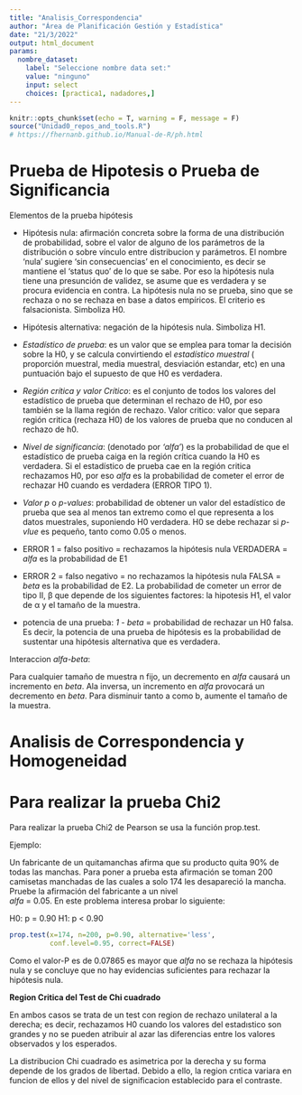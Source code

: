 ```yaml
---
title: "Analisis_Correspondencia"
author: "Área de Planificación Gestión y Estadística"
date: "21/3/2022"
output: html_document
params:
  nombre_dataset:
    label: "Seleccione nombre data set:"
    value: "ninguno"
    input: select
    choices: [practica1, nadadores,]
---
```

```r
knitr::opts_chunk$set(echo = T, warning = F, message = F)
source("Unidad0_repos_and_tools.R")
# https://fhernanb.github.io/Manual-de-R/ph.html
```

# Prueba de Hipotesis o Prueba de Significancia

Elementos de la prueba hipótesis    

- Hipótesis nula: afirmación concreta sobre la forma de una distribución de probabilidad, sobre el valor de alguno de los parámetros de la distribución o sobre vínculo entre distribucion y parámetros. El nombre 'nula' sugiere 'sin consecuencias' en el conocimiento, es decir se mantiene el 'status quo' de lo que se sabe. Por eso la hipótesis nula tiene una presunción de validez, se asume que es verdadera y se procura evidencia en contra. La hipótesis nula no se prueba, sino que se rechaza o no se rechaza en base a datos empíricos. El criterio es falsacionista. Simboliza H0.   

- Hipótesis alternativa: negación de la hipótesis nula. Simboliza H1.    

- *Estadístico de prueba*: es un valor que se emplea para tomar la decisión sobre la H0, y se calcula convirtiendo el *estadístico muestral* ( proporción muestral, media muestral, desviación estandar, etc) en una puntuación bajo el supuesto de que H0 es verdadera.      


- *Región crítica y valor Crítico*: es el conjunto de todos los valores del estadístico de prueba que determinan el rechazo de H0, por eso también se la llama región de rechazo. Valor critico: valor que separa región critica (rechaza H0) de los valores de prueba que no conducen al rechazo de h0.    


- *Nivel de significancia*: (denotado por *'alfa'*) es la probabilidad de que el estadístico de prueba caiga en la región crítica cuando la H0 es verdadera. Si el estadístico de prueba cae en la región critica rechazamos H0, por eso *alfa* es la probabilidad de cometer el error de rechazar H0 cuando es verdadera (ERROR TIPO 1).    

- *Valor p* o *p-values*: probabilidad de obtener un valor del estadístico de prueba que sea al menos tan extremo como el que representa a los datos muestrales, suponiendo H0 verdadera. H0 se debe rechazar si *p-vlue* es pequeño, tanto como 0.05 o menos.    

- ERROR 1 = falso positivo = rechazamos la hipótesis nula VERDADERA = *alfa* es la probabilidad de E1   

- ERROR 2 = falso negativo = no rechazamos la hipótesis nula FALSA = *beta* es la probabilidad de E2. La probabilidad de cometer un error de tipo II, β que depende de los siguientes factores: la hipotesis H1, el valor de α y el tamaño de la muestra.
   
- potencia de una prueba: *1 - beta* = probabilidad de rechazar un H0 falsa. Es decir, la potencia de una prueba de hipótesis es la probabilidad de sustentar una hipótesis alternativa que es verdadera.       


Interaccion *alfa-beta*:   

Para cualquier tamaño de muestra n fijo, un decremento en *alfa* causará un incremento en *beta*. Ala inversa, un incremento en *alfa* provocará un decremento en *beta*. Para disminuir tanto a como b, aumente el tamaño de la muestra.    


# Analisis de Correspondencia y Homogeneidad


# Para realizar la prueba  Chi2

Para realizar la prueba Chi2 de Pearson se usa la función prop.test. 

Ejemplo: 

Un fabricante de un quitamanchas afirma que su producto quita 90% de todas las manchas. Para poner a prueba esta afirmación se toman 200 camisetas manchadas de las cuales a solo 174 les desapareció la mancha. Pruebe la afirmación del fabricante a un nivel  
*alfa* = 0.05. En este problema interesa probar lo siguiente:   

H0: p = 0.90
H1: p < 0.90


```r
prop.test(x=174, n=200, p=0.90, alternative='less',
          conf.level=0.95, correct=FALSE)


```
Como el valor-P es de 0.07865 es mayor que  *alfa* no se rechaza la hipótesis nula y se concluye que no hay evidencias suficientes para rechazar la hipótesis nula.  

**Region Critica del Test de Chi cuadrado**

En ambos casos se trata de un test con region de rechazo unilateral a la derecha; es decir, rechazamos H0 cuando los valores del estadıstico son grandes y no se pueden atribuir al azar las diferencias entre los valores observados y los esperados.

La distribucion Chi cuadrado es asimetrica por la derecha y su forma depende de los grados de libertad. Debido a ello, la region crıtica variara en funcion de ellos y del nivel de significacion establecido para el contraste.


